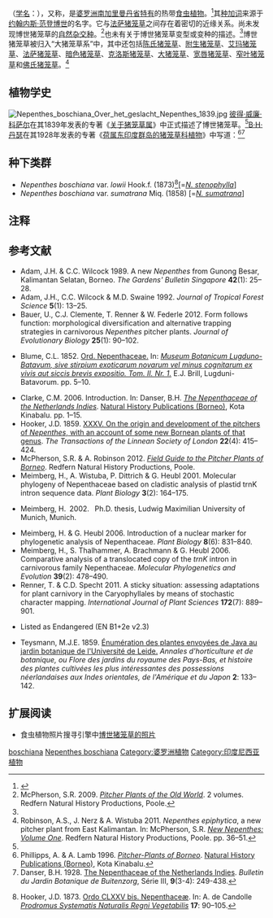 {{noteTA
|G1=Carnivorous Plant
}}

{{Speciesbox
|image = Nepenthes boschiana1.jpg
|image_caption = 博世猪笼草的[[上位捕虫笼|上位笼]]
|status = EN
|status_system = iucn2.3
|taxon=Nepenthes boschiana
|authority = [[彼得·威廉·科萨尔|Korth.]] (1839)<ref name=Korthals>{{nl icon}} Korthals, P.W. 1839. [[关于猪笼草属|Over het geslacht ''Nepenthes'']]. In: C.J. Temminck 1839–1842. ''Verhandelingen over de Natuurlijke Geschiedenis der Nederlandsche overzeesche bezittingen; Kruidkunde''. Leiden. pp. 1–44, t. 1–4, 13–15, 20–22.</ref>
|range_map = Nepenthes boschiana distribution.png
|range_map_caption = 博世猪笼草的分布范围
|synonyms = 
<small>[[同物异名|同物异名]]</small>
*''Nepenthes borneensis''<br><small>J.H.Adam & Wilcock (1989)</small><ref name=Clarke>Clarke, C.M. 1997. ''[[婆罗洲的猪笼草属植物|Nepenthes of Borneo]]''. [[自然历史出版社_(婆罗洲)|Natural History Publications (Borneo)]], Kota Kinabalu.</ref>
*''Nepenthes boschea''<br><small>Rafarin (1869) ''[[sphalm.typogr.|sphalm.typogr.]]''</small>
*''Nepenthes maxima''<br><small>''auct. non'' Reinw. ''ex'' Nees: Becc. (1886)<br>[=''N. boschiana/[[大猪笼草|N. maxima]]/<br>[[窄叶猪笼草|N. stenophylla]]/[[苏门答腊猪笼草|N. sumatrana]]'']</small>
<small>[[异物同名|异物同名]]</small>
*''Nepenthes boschiana''<br><small>''auct. non'' Korth.: Becc. (1878)<br>[=''[[大猪笼草|N. maxima]]'']</small>
*''Nepenthes boschiana''<br><small>''auct. non'' Korth.: Low (1848)<br>[=''N. boschiana/[[窄叶猪笼草|N. stenophylla]]'']</small>
*''Nepenthes boschiana''<br><small>''auct. non'' Korth.: Macfarl. (1908)<br>[=''N. boschiana/[[窄叶猪笼草|N. stenophylla]]'']</small>
*''Nepenthes boschiana''<br><small>''auct. non'' Korth.: Miq. (1860)<br>[=''N. boschiana/[[苏门答腊猪笼草|N. sumatrana]]'']</small>
}}

{{tsSingle|type = {{{1}}}|varselect = {{{2}}}|link = 博世猪笼草|cn = '''博世猪笼草'''|tw = '''包希豬籠草'''<ref name="夏洛特2007" />}}（[[学名|学名]]：''{{lang|la|Nepenthes boschiana}}''），又称{{tsSingle|type = {{{1}}}|varselect = {{{2}}}|link = 包希豬籠草|cn = '''包希猪笼草'''<ref name="夏洛特2007" />|tw = '''博世豬籠草'''}}，是[[婆罗洲|婆罗洲]][[南加里曼丹省|南加里曼丹省]][[特有种|特有]]的热带[[食虫植物|食虫植物]]。<ref name="夏洛特2007">{{cite book | title=[[食蟲植物觀賞&栽培圖鑑|食蟲植物觀賞&栽培圖鑑]] | publisher=商周出版 | author=夏洛特 | year=2007 | location=台北 | pages=73 | isbn=978-986-124-850-9}}</ref>其[[种加词|种加词]]来源于[[约翰内斯·范登博世|约翰内斯·范登博世]]的名字。它与[[法萨猪笼草|法萨猪笼草]]{{small|（''N. faizaliana''）}}之间存在着密切的近缘关系。尚未发现博世猪笼草的[[自然杂交种|自然杂交种]]。<ref name=McPherson>McPherson, S.R. 2009. ''[[旧大陆的猪笼草|Pitcher Plants of the Old World]]''. 2 volumes. Redfern Natural History Productions, Poole.</ref>也未有关于博世猪笼草变型或变种的描述。<ref name=Clarke />博世猪笼草被归入“大猪笼草系”中，其中还包括[[陈氏猪笼草|陈氏猪笼草]]{{small|（''N. chaniana''）}}、[[附生猪笼草|附生猪笼草]]{{small|（''N. epiphytica''）}}、[[艾玛猪笼草|艾玛猪笼草]]{{small|（''N. eymae''）}}、[[法萨猪笼草|法萨猪笼草]]、[[暗色猪笼草|暗色猪笼草]]{{small|（''N. fusca''）}}、[[克洛斯猪笼草|克洛斯猪笼草]]{{small|（''N. klossii''）}}、[[大猪笼草|大猪笼草]]{{small|（''N. maxima''）}}、[[宽唇猪笼草|宽唇猪笼草]]{{small|（''N. platychila''）}}、[[窄叶猪笼草|窄叶猪笼草]]{{small|（''N. stenophylla''）}}和[[佛氏猪笼草|佛氏猪笼草]]{{small|（''N. vogelii''）}}。<ref name=epiphytica>Robinson, A.S., J. Nerz & A. Wistuba 2011. ''Nepenthes epiphytica'', a new pitcher plant from East Kalimantan. In: McPherson, S.R. ''[[新猪笼草：卷一|New Nepenthes: Volume One]]''. Redfern Natural History Productions, Poole. pp. 36–51.</ref>

== 植物学史 ==
[[Image:Nepenthes_boschiana_Over_het_geslacht_Nepenthes_1839.jpg|thumb]]
[[彼得·威廉·科萨尔|彼得·威廉·科萨尔]]在其1839年发表的专著《[[关于猪笼草属|关于猪笼草属]]》中正式描述了博世猪笼草。<ref name=Korthals />[[B·H·丹瑟|B·H·丹瑟]]在其1928年发表的专著《[[荷属东印度群岛的猪笼草科植物|荷属东印度群岛的猪笼草科植物]]》中写道：{{refn|[[B·H·丹瑟|B·H·丹瑟]]在其1928年发表的专著《[[荷属东印度群岛的猪笼草科植物|荷属东印度群岛的猪笼草科植物]]》中的原文：<ref name=P&L /><ref name=Danser />{{Cquote|Korthals states the natives who accompanied him on Mt. Sakoembang gathered the not yet opened pitchers, as the water which they contained was a medicament against inflammation of the eyes, whereas others cut the opened pitchers as playthings for their children. He describes the habitat as sterile, open and stony. The vernacular name 'daoen sompitan' is translated by him as blow-pipe-leaf; according to dictionaries this is right.}}|name=Danser|group="注"}}<ref name=P&L>Phillipps, A. & A. Lamb 1996. ''[[婆罗洲的猪笼草|Pitcher-Plants of Borneo]]''. [[自然历史出版社_(婆罗洲)|Natural History Publications (Borneo)]], Kota Kinabalu.</ref><ref name=Danser>Danser, B.H. 1928. [[荷属东印度群岛的猪笼草科植物|The Nepenthaceae of the Netherlands Indies]]. ''Bulletin du Jardin Botanique de Buitenzorg'', Série III, '''9'''(3-4): 249-438.</ref>

{{Cquote|科塔尔斯提到，陪同他的当地人会采集未打开的捕虫笼，捕虫笼里的液体是当地治疗眼部炎症的药物。同时，还会采集打开了的捕虫笼作为孩子们的玩具。科塔尔斯描述其原生地为贫瘠、开阔且多石的。当地人将其称为‘daoen sompitan’，翻译过来即是‘巨型的管道状叶片’。
}}

== 种下类群 ==
*''Nepenthes boschiana'' var. ''lowii'' Hook.f. (1873)<ref name=Hooker>{{la icon}} Hooker, J.D. 1873. [[猪笼草科_(1873年专著)|Ordo CLXXV bis. Nepenthaceæ]]. In: A. de Candolle ''[[Prodromus_Systematis_Naturalis_Regni_Vegetabilis|Prodromus Systematis Naturalis Regni Vegetabilis]]'' '''17''': 90–105.</ref>[=''[[窄叶猪笼草|N. stenophylla]]'']
*''Nepenthes boschiana'' var. ''sumatrana'' Miq. (1858) [=''[[苏门答腊猪笼草|N. sumatrana]]'']

== 注释 ==
{{reflist|group="注"}}

== 参考文献 ==
{{reflist|2}}
{{refbegin|2}}
* Adam, J.H. & C.C. Wilcock 1989. A new ''Nepenthes'' from Gunong Besar, Kalimantan Selatan, Borneo. ''The Gardens' Bulletin Singapore'' '''42'''(1): 25–28.
* Adam, J.H., C.C. Wilcock & M.D. Swaine 1992. {{PDFlink|[http://myais.fsktm.um.edu.my/8918/1/10.pdf The ecology and distribution of Bornean ''Nepenthes''.]}} ''Journal of Tropical Forest Science'' '''5'''(1): 13–25.
* Bauer, U., C.J. Clemente, T. Renner & W. Federle 2012. Form follows function: morphological diversification and alternative trapping strategies in carnivorous ''Nepenthes'' pitcher plants. ''Journal of Evolutionary Biology'' '''25'''(1): 90–102. {{DOI|10.1111/j.1420-9101.2011.02406.x}}
* {{la icon}} Blume, C.L. 1852. [http://biodiversitylibrary.org/page/444841 Ord. Nepenthaceae.]{{Wayback|url=http://biodiversitylibrary.org/page/444841 |date=20141111191754 }} In: ''[http://dx.doi.org/10.5962/bhl.title.274 Museum Botanicum Lugduno-Batavum, sive stirpium exoticarum novarum vel minus cognitarum ex vivis aut siccis brevis expositio. Tom. II. Nr. 1.]'' E.J. Brill, Lugduni-Batavorum. pp. 5–10.
* Clarke, C.M. 2006. Introduction. In: Danser, B.H. ''[[荷属东印度群岛的猪笼草科植物|The Nepenthaceae of the Netherlands Indies]]''. [[自然历史出版社_(婆罗洲)|Natural History Publications (Borneo)]], Kota Kinabalu. pp. 1–15.
* Hooker, J.D. 1859. [http://biodiversitylibrary.org/page/12906432 XXXV. On the origin and development of the pitchers of ''Nepenthes'', with an account of some new Bornean plants of that genus]{{Wayback|url=http://biodiversitylibrary.org/page/12906432 |date=20130703194740 }}. ''The Transactions of the Linnean Society of London'' '''22'''(4): 415–424. {{DOI|10.1111/j.1096-3642.1856.tb00113.x}}
* McPherson, S.R. & A. Robinson 2012. ''[[婆罗洲的猪笼草野外指南|Field Guide to the Pitcher Plants of Borneo]]''. Redfern Natural History Productions, Poole.
* Meimberg, H., A. Wistuba, P. Dittrich & G. Heubl 2001. Molecular phylogeny of Nepenthaceae based on cladistic analysis of plastid trnK intron sequence data. ''Plant Biology'' '''3'''(2): 164–175. {{DOI|10.1055/s-2001-12897}}
* {{de icon}} Meimberg, H. 2002. {{PDFlink|[http://edoc.ub.uni-muenchen.de/1078/1/Meimberg_Harald.pdf Molekular-systematische Untersuchungen an den Familien Nepenthaceae und Ancistrocladaceae sowie verwandter Taxa aus der Unterklasse Caryophyllidae s. l..]}} Ph.D. thesis, Ludwig Maximilian University of Munich, Munich.
* Meimberg, H. & G. Heubl 2006. Introduction of a nuclear marker for phylogenetic analysis of Nepenthaceae. ''Plant Biology'' '''8'''(6): 831–840. {{DOI|10.1055/s-2006-924676}}
* Meimberg, H., S. Thalhammer, A. Brachmann & G. Heubl 2006. Comparative analysis of a translocated copy of the ''trnK'' intron in carnivorous family Nepenthaceae. ''Molecular Phylogenetics and Evolution'' '''39'''(2): 478–490. {{DOI|10.1016/j.ympev.2005.11.023}}
* Renner, T. & C.D. Specht 2011. A sticky situation: assessing adaptations for plant carnivory in the Caryophyllales by means of stochastic character mapping. ''International Journal of Plant Sciences'' '''172'''(7): 889–901. {{DOI|10.1086/660882}}
* {{IUCN2006|assessors=Schnell, D., Catling, P., Folkerts, G., Frost, C., Gardner, R., ''et al.'' |year=2000|id=40104|title=Nepenthes boschiana|downloaded=11 May 2006}} Listed as Endangered (EN B1+2e v2.3)
* {{fr icon}} Teysmann, M.J.E. 1859. [http://biodiversitylibrary.org/page/4190519 Énumération des plantes envoyées de Java au jardin botanique de l'Université de Leide.]{{Wayback|url=http://biodiversitylibrary.org/page/4190519 |date=20131029192559 }} ''Annales d'horticulture et de botanique, ou Flore des jardins du royaume des Pays-Bas, et histoire des plantes cultivées les plus intéressantes des possessions néerlandaises aux Indes orientales, de l'Amérique et du Japon'' '''2''': 133–142.
{{refend}}

== 扩展阅读 ==
{{refbegin}}
* 食虫植物照片搜寻引擎中[http://www.cpphotofinder.com/nepenthes-boschiana-659.html 博世猪笼草的照片]{{Wayback|url=http://www.cpphotofinder.com/nepenthes-boschiana-659.html |date=20110519014552 }}
{{commons-inline|Nepenthes boschiana|博世猪笼草}}
{{wikispecies-inline|Nepenthes boschiana|博世猪笼草}}
{{refend}}

{{猪笼草属}}
{{Taxonbar|from=Q5474317}}

[[Category:猪笼草属|boschiana]]
[[Category:亚洲食虫植物|Nepenthes boschiana]]
[[Category:婆罗洲植物|Category:婆罗洲植物]]
[[Category:印度尼西亚植物|Category:印度尼西亚植物]]